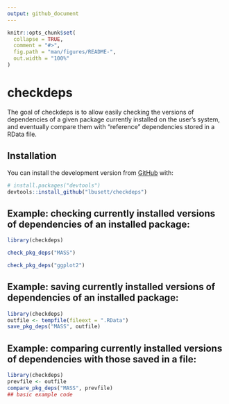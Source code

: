 ```yaml
---
output: github_document
---
```


<!-- README.md is generated from README.Rmd. Please edit that file -->

```r
knitr::opts_chunk$set(
  collapse = TRUE,
  comment = "#>",
  fig.path = "man/figures/README-",
  out.width = "100%"
)
```

# checkdeps

<!-- badges: start -->
<!-- badges: end -->

The goal of checkdeps is to allow easily checking the versions of dependencies of a given package 
currently installed on the user's system, and eventually compare them with "reference" 
dependencies stored in a RData file. 

## Installation

You can install the development version from [GitHub](https://github.com/) with:

``` r
# install.packages("devtools")
devtools::install_github("lbusett/checkdeps")
```
## Example: checking currently installed versions of dependencies of an installed package:

```r
library(checkdeps)

check_pkg_deps("MASS")

check_pkg_deps("ggplot2")

```

## Example: saving currently installed versions of dependencies of an installed package:

```r
library(checkdeps)
outfile <- tempfile(fileext = ".RData")
save_pkg_deps("MASS", outfile)
```

## Example: comparing currently installed versions of dependencies with those saved in a file:

```r
library(checkdeps)
prevfile <- outfile
compare_pkg_deps("MASS", prevfile)
## basic example code
```

